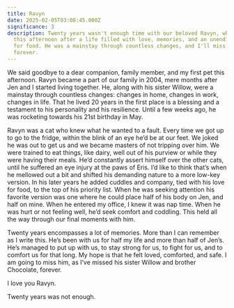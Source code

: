 ```yaml
---
title: Ravyn
date: 2025-02-05T03:08:45.000Z
significance: 3
description: Twenty years wasn't enough time with our beloved Ravyn, who left us
  this afternoon after a life filled with love, memories, and an unending quest
  for food. He was a mainstay through countless changes, and I'll miss him
  forever.
---
```

We said goodbye to a dear companion, family member, and my first pet this afternoon. Ravyn became a part of our family in 2004, mere months after Jen and I started living together. He, along with his sister Willow, were a mainstay through countless changes: changes in home, changes in work, changes in life. That he lived 20 years in the first place is a blessing and a testament to his personality and his resilience. Until a few weeks ago, he was rocketing towards his 21st birthday in May.

Ravyn was a cat who knew what he wanted to a fault. Every time we got up to go to the fridge, within the blink of an eye he’d be at our feet. We joked he was out to get us and we became masters of not tripping over him. We were trained to eat things, like dairy, well out of his purview or while they were having their meals. He’d constantly assert himself over the other cats, until he suffered an eye injury at the paws of Eris. I’d like to think that’s when he mellowed out a bit and shifted his demanding nature to a more low-key version. In his later years he added cuddles and company, tied with his love for food, to the top of his priority list. When he was seeking attention his favorite version was one where he could place half of his body on Jen, and half on mine. When he entered my office, I knew it was nap time. When he was hurt or not feeling well, he’d seek comfort and coddling. This held all the way through our final moments with him.

Twenty years encompasses a lot of memories. More than I can remember as I write this. He’s been with us for half my life and more than half of Jen’s. He’s managed to put up with us, to stay strong for us, to fight for us, and to comfort us for that long. My hope is that he felt loved, comforted, and safe. I am going to miss him, as I’ve missed his sister Willow and brother Chocolate, forever.

I love you Ravyn.

Twenty years was not enough.
